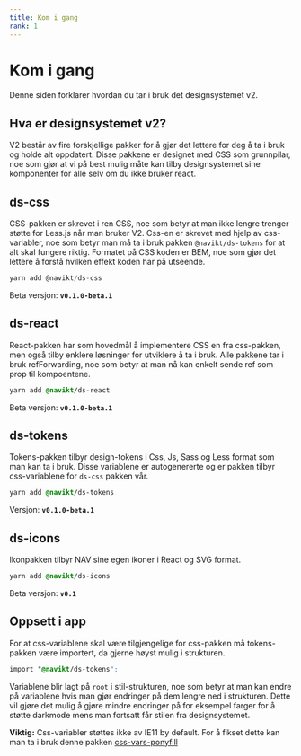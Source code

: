 ```yaml
---
title: Kom i gang
rank: 1
---
```


# Kom i gang

Denne siden forklarer hvordan du tar i bruk det designsystemet v2.

## Hva er designsystemet v2?

V2 består av fire forskjellige pakker for å gjør det lettere for deg å ta i bruk og holde alt oppdatert.
Disse pakkene er designet med CSS som grunnpilar, noe som gjør at vi på best mulig måte kan tilby designsystemet sine
komponenter for alle selv om du ikke bruker react.

## ds-css

CSS-pakken er skrevet i ren CSS, noe som betyr at man ikke lengre trenger støtte for Less.js når man bruker V2.
Css-en er skrevet med hjelp av css-variabler, noe som betyr man må ta i bruk pakken `@navikt/ds-tokens` for at alt skal fungere riktig.
Formatet på CSS koden er BEM, noe som gjør det lettere å forstå hvilken effekt koden har på utseende.

```jsx accordion=false
yarn add @navikt/ds-css
```

Beta versjon: **`v0.1.0-beta.1`**

## ds-react

React-pakken har som hovedmål å implementere CSS en fra css-pakken, men også tilby enklere løsninger for utviklere å ta i bruk.
Alle pakkene tar i bruk refForwarding, noe som betyr at man nå kan enkelt sende ref som prop til kompoentene.

```css accordion=false
yarn add @navikt/ds-react
```

Beta versjon: **`v0.1.0-beta.1`**

## ds-tokens

Tokens-pakken tilbyr design-tokens i Css, Js, Sass og Less format som man kan ta i bruk.
Disse variablene er autogenererte og er pakken tilbyr css-variablene for `ds-css` pakken vår.

```css accordion=false
yarn add @navikt/ds-tokens
```

Versjon: **`v0.1.0-beta.1`**

## ds-icons

Ikonpakken tilbyr NAV sine egen ikoner i React og SVG format.

```css accordion=false
yarn add @navikt/ds-icons
```

Beta versjon: **`v0.1`**

## Oppsett i app

For at css-variablene skal være tilgjengelige for css-pakken må tokens-pakken være importert, da gjerne høyst mulig i strukturen.

```css
import "@navikt/ds-tokens";
```

Variablene blir lagt på `root` i stil-strukturen, noe som betyr at man kan endre på variablene hvis man gjør endringer
på dem lengre ned i strukturen. Dette vil gjøre det mulig å gjøre mindre endringer på for eksempel farger for å støtte darkmode
mens man fortsatt får stilen fra designsystemet.

**Viktig:**
Css-variabler støttes ikke av IE11 by default. For å fikset dette kan man ta i bruk denne pakken [css-vars-ponyfill](https://jhildenbiddle.github.io/css-vars-ponyfill/#/)
